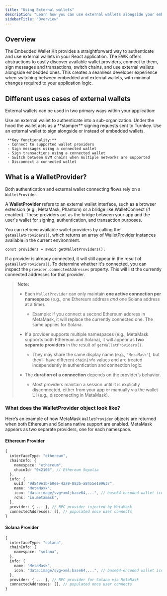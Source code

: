 ```yaml
---
title: "Using External wallets"
description: "Learn how you can use external wallets alongside your embedded wallets in your React app using Turnkey's abstractions."
sidebarTitle: "Overview"
---
```


## Overview
The Embedded Wallet Kit provides a straightforward way to authenticate and use external wallets in your React application. The EWK offers abstractions to easily discover available wallet providers, connect to them, sign messages and transactions, switch chains, and use external wallets alongside embedded ones. This creates a seamless developer experience when switching between embedded and external wallets, with minimal changes required to your application logic.

## Different uses cases of external wallets
External wallets can be used in two primary ways within your application:

<Steps>
  <Step title="Authentication">
    Use an external wallet to authenticate into a sub-organization. Under the hood the wallet acts as a **stamper** signing requests sent to Turnkey.  
  </Step>

  <Step title="Connecting">
    Use an external wallet to sign alongside or instead of embedded wallets.

     **Key functionality:**
     - Connect to supported wallet providers
     - Sign messages using a connected wallet
     - Sign transactions using a connected wallet
     - Switch between EVM chains when multiple networks are supported
     - Disconnect a connected wallet
  </Step>
</Steps>

## What is a WalletProvider?
Both authentication and external wallet connecting flows rely on a `WalletProvider`.

A **WalletProvider** refers to an external wallet interface, such as a browser extension (e.g., MetaMask, Phantom) or a bridge like WalletConnect (if enabled). These providers act as the bridge between your app and the user's wallet for signing, authentication, and transaction purposes.

You can retrieve available wallet providers by calling the `getWalletProviders()`, which returns an array of WalletProvider instances available in the current environment.
```tsx
const providers = await getWalletProviders();
```

If a provider is already connected, it will still appear in the result of `getWalletProviders()`. To determine whether it's connected, you can inspect the `provider.connectedAddresses` property. This will list the currently connected addresses for that provider.

> **Note:**  
> - Each `WalletProvider` can only maintain **one active connection per namespace** (e.g., one Ethereum address *and* one Solana address at a time).  
>   - Example: if you connect a second Ethereum address in MetaMask, it will replace the currently connected one. The same applies for Solana.  
>
> - If a provider supports multiple namespaces (e.g., MetaMask supports both Ethereum and Solana), it will appear as **two separate providers** in the result of `getWalletProviders()`.  
>   - They may share the same display name (e.g., `"MetaMask"`), but they’ll have different `chainInfo` values and are treated independently in authentication and connection logic.  
>
> - The **duration of a connection** depends on the provider’s behavior.  
>   - Most providers maintain a session until it is explicitly disconnected, either from your app or manually via the wallet UI (e.g., disconnecting in MetaMask).  

### What does the WalletProvider object look like?
Here’s an example of how MetaMask `WalletProvider` objects are returned when both Ethereum and Solana native support are enabled. MetaMask appears as two separate providers, one for each namespace.  

#### Ethereum Provider

```ts
{
  interfaceType: "ethereum",
  chainInfo: {
    namespace: "ethereum",
    chainId: "0x2105", // Ethereum Sepolia
  },
  info: {
    uuid: "9d549e1b-b0ee-42a9-883b-a8455e199637",
    name: "MetaMask",
    icon: "data:image/svg+xml;base64,...", // base64-encoded wallet icon
    rdns: "io.metamask",
  },
  provider: { ... }, // RPC provider injected by MetaMask
  connectedAddresses: [], // populated once user connects
}
```

#### Solana Provider
```ts
{
  interfaceType: "solana",
  chainInfo: {
    namespace: "solana",
  },
  info: {
    name: "MetaMask",
    icon: "data:image/svg+xml;base64,...", // base64-encoded wallet icon
  },
  provider: { ... }, // RPC provider for Solana via MetaMask
  connectedAddresses: [], // populated once user connects
}
```


